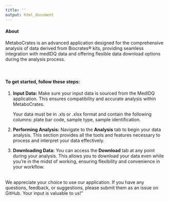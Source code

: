 ```yaml
---
title: ''
output: html_document
---
```


#### About

MetaboCrates is an advanced application designed for the comprehensive analysis of data derived from Biocrates® kits, providing seamless integration with medIDQ data and offering flexible data download options during the analysis process.<br><br><br>

#### To get started, follow these steps:

1. **Input Data:** Make sure your input data is sourced from the MedIDQ application. This ensures compatibility and accurate analysis within MetaboCrates.

    Your data must be in .xls or .xlsx format and contain the following columns: plate bar code, sample type, sample identification.
    
2. **Performing Analysis:** Navigate to the **Analysis** tab to begin your data analysis. This section provides all the tools and features necessary to process and interpret your data effectively.
3. **Downloading Data:** You can access the **Download** tab at any point during your analysis. This allows you to download your data even while you're in the midst of working, ensuring flexibility and convenience in your workflow.<br><br>

We appreciate your choice to use our application. If you have any questions, feedback, or suggestions, please submit them as an issue on GitHub. Your input is valuable to us!"
